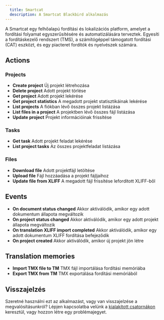 ```yaml
---
  title: Smartcat
  description: A Smartcat Blackbird alkalmazás
---
```


<LinkCard title="Megtekintés GitHubon" target="_blank" href="https://github.com/bb-io/Smartcat" icon="github" />

A Smartcat egy felhőalapú fordítási és lokalizációs platform, amelyet a fordítási folyamat egyszerűsítésére és automatizálására terveztek. Egyesíti a fordításkezelő rendszert (TMS), a számítógéppel támogatott fordítási (CAT) eszközt, és egy piacteret fordítók és nyelvészek számára.

## Actions

### Projects

- **Create project**  Új projekt létrehozása
- **Delete project**  Adott projekt törlése
- **Get project** Adott projekt lekérése
- **Get project statistics**  A megadott projekt statisztikáinak lekérése
- **List projects** A fiókban lévő összes projekt listázása
- **List files in a project** A projektben lévő összes fájl listázása
- **Update project**  Projekt információinak frissítése

### Tasks

- **Get task**  Adott projekt feladat lekérése
- **List project tasks**  Az összes projektfeladat listázása

### Files

- **Download file** Adott projektfájl letöltése
- **Upload file** Fájl hozzáadása a projekt fájljaihoz
- **Update file from XLIFF** A megadott fájl frissítése lefordított XLIFF-ből

## Events

- **On document status changed** Akkor aktiválódik, amikor egy adott dokumentum állapota megváltozik
- **On project status changed** Akkor aktiválódik, amikor egy adott projekt állapota megváltozik
- **On translation XLIFF import completed** Akkor aktiválódik, amikor egy adott dokumentum XLIFF fordítása befejeződik
- **On project created** Akkor aktiválódik, amikor új projekt jön létre

## Translation memories
- **Import TMX file to TM** TMX fájl importálása fordítási memóriába
- **Export TMX from TM** TMX exportálása fordítási memóriából

## Visszajelzés

Szeretné használni ezt az alkalmazást, vagy van visszajelzése a megvalósításunkról? Lépjen kapcsolatba velünk a [kialakított csatornákon](https://www.blackbird.io/) keresztül, vagy hozzon létre egy problémajegyet.